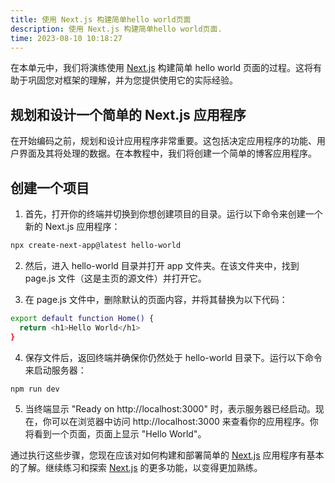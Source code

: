 ```yaml
---
title: 使用 Next.js 构建简单hello world页面
description: 使用 Next.js 构建简单hello world页面.
time: 2023-08-10 10:18:27
---
```


在本单元中，我们将演练使用 [Next.js](https://nextjs.org/docs) 构建简单 hello world 页面的过程。这将有助于巩固您对框架的理解，并为您提供使用它的实际经验。

## 规划和设计一个简单的 Next.js 应用程序

在开始编码之前，规划和设计应用程序非常重要。这包括决定应用程序的功能、用户界面及其将处理的数据。在本教程中，我们将创建一个简单的博客应用程序。

## 创建一个项目

1. 首先，打开你的终端并切换到你想创建项目的目录。运行以下命令来创建一个新的 Next.js 应用程序：

```bash
npx create-next-app@latest hello-world
```

2. 然后，进入 hello-world 目录并打开 app 文件夹。在该文件夹中，找到 page.js 文件（这是主页的源文件）并打开它。

3. 在 page.js 文件中，删除默认的页面内容，并将其替换为以下代码：

```bash
export default function Home() {
  return <h1>Hello World</h1>
}
```

4. 保存文件后，返回终端并确保你仍然处于 hello-world 目录下。运行以下命令来启动服务器：

```bash
npm run dev
```

5. 当终端显示 "Ready on http://localhost:3000" 时，表示服务器已经启动。现在，你可以在浏览器中访问 http://localhost:3000 来查看你的应用程序。你将看到一个页面，页面上显示 "Hello World"。

通过执行这些步骤，您现在应该对如何构建和部署简单的 [Next.js](https://nextjs.org/docs) 应用程序有基本的了解。继续练习和探索 [Next.js](https://nextjs.org/docs) 的更多功能，以变得更加熟练。
